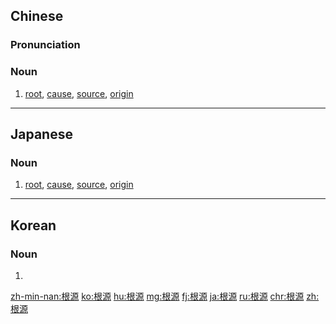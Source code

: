 ==Chinese==
{{zh-forms}}

===Pronunciation===
{{zh-pron
|m=gēnyuán
|c=gan1 jyun4
|h=pfs=kîn-ngièn
|mn=kin-goân/kun-goân
|cat=n
}}

===Noun===
{{zh-noun}}

# [[root]], [[cause]], [[source]], [[origin]]

----

==Japanese==
{{ja-kanjitab|こん|げん|yomi=on}}

===Noun===
{{ja-noun|こんげん}}

# [[root]], [[cause]], [[source]], [[origin]]
#: {{ja-usex|悪の'''根源'''は格差にある。|あく の '''こんげん''' は かくさ に ある。|The source of evil is in disparity.}}

----

==Korean==
{{ko-hanjatab}}

===Noun===
{{ko-noun|hj|hangeul=근원}}

# {{hanja form of|근원|[[root]], [[cause]], [[source]], [[origin]]}}

[[zh-min-nan:根源]]
[[ko:根源]]
[[hu:根源]]
[[mg:根源]]
[[fj:根源]]
[[ja:根源]]
[[ru:根源]]
[[chr:根源]]
[[zh:根源]]